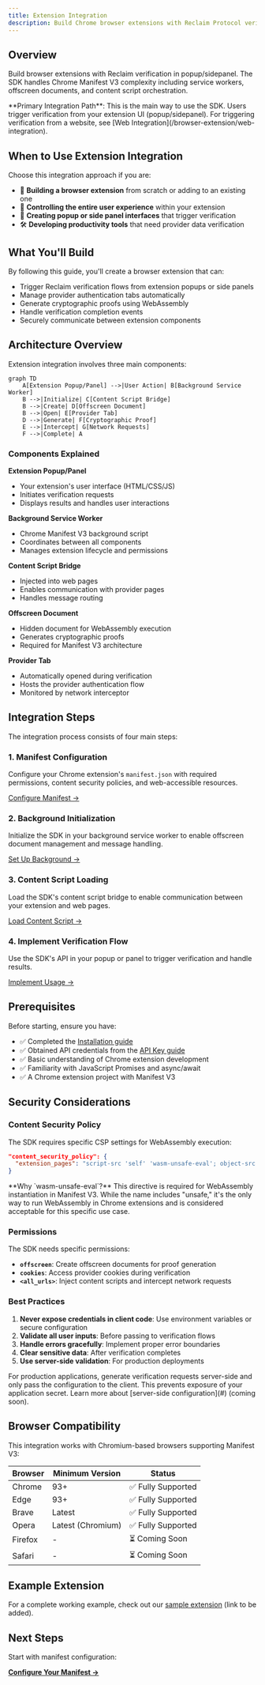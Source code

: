 ```yaml
---
title: Extension Integration
description: Build Chrome browser extensions with Reclaim Protocol verification capabilities
---
```


## Overview

Build browser extensions with Reclaim verification in popup/sidepanel. The SDK handles Chrome Manifest V3 complexity including service workers, offscreen documents, and content script orchestration.

<Callout type="info">
**Primary Integration Path**: This is the main way to use the SDK. Users trigger verification from your extension UI (popup/sidepanel). For triggering verification from a website, see [Web Integration](/browser-extension/web-integration).
</Callout>

## When to Use Extension Integration

Choose this integration approach if you are:

- 🔧 **Building a browser extension** from scratch or adding to an existing one
- 🎯 **Controlling the entire user experience** within your extension
- 🔌 **Creating popup or side panel interfaces** that trigger verification
- 🛠️ **Developing productivity tools** that need provider data verification

## What You'll Build

By following this guide, you'll create a browser extension that can:

- Trigger Reclaim verification flows from extension popups or side panels
- Manage provider authentication tabs automatically
- Generate cryptographic proofs using WebAssembly
- Handle verification completion events
- Securely communicate between extension components

## Architecture Overview

Extension integration involves three main components:

```mermaid
graph TD
    A[Extension Popup/Panel] -->|User Action| B[Background Service Worker]
    B -->|Initialize| C[Content Script Bridge]
    B -->|Create| D[Offscreen Document]
    B -->|Open| E[Provider Tab]
    D -->|Generate| F[Cryptographic Proof]
    E -->|Intercept| G[Network Requests]
    F -->|Complete| A
```

### Components Explained

**Extension Popup/Panel**
- Your extension's user interface (HTML/CSS/JS)
- Initiates verification requests
- Displays results and handles user interactions

**Background Service Worker**
- Chrome Manifest V3 background script
- Coordinates between all components
- Manages extension lifecycle and permissions

**Content Script Bridge**
- Injected into web pages
- Enables communication with provider pages
- Handles message routing

**Offscreen Document**
- Hidden document for WebAssembly execution
- Generates cryptographic proofs
- Required for Manifest V3 architecture

**Provider Tab**
- Automatically opened during verification
- Hosts the provider authentication flow
- Monitored by network interceptor

## Integration Steps

The integration process consists of four main steps:

### 1. Manifest Configuration

Configure your Chrome extension's `manifest.json` with required permissions, content security policies, and web-accessible resources.

[Configure Manifest →](/browser-extension/extension-integration/manifest-configuration)

### 2. Background Initialization

Initialize the SDK in your background service worker to enable offscreen document management and message handling.

[Set Up Background →](/browser-extension/extension-integration/setup#background-initialization)

### 3. Content Script Loading

Load the SDK's content script bridge to enable communication between your extension and web pages.

[Load Content Script →](/browser-extension/extension-integration/setup#content-script-loading)

### 4. Implement Verification Flow

Use the SDK's API in your popup or panel to trigger verification and handle results.

[Implement Usage →](/browser-extension/extension-integration/usage)

## Prerequisites

Before starting, ensure you have:

- ✅ Completed the [Installation guide](/browser-extension/installation)
- ✅ Obtained API credentials from the [API Key guide](/api-key)
- ✅ Basic understanding of Chrome extension development
- ✅ Familiarity with JavaScript Promises and async/await
- ✅ A Chrome extension project with Manifest V3

## Security Considerations

### Content Security Policy

The SDK requires specific CSP settings for WebAssembly execution:

```json
"content_security_policy": {
  "extension_pages": "script-src 'self' 'wasm-unsafe-eval'; object-src 'self';"
}
```

<Callout type="warning">
**Why `wasm-unsafe-eval`?** This directive is required for WebAssembly instantiation in Manifest V3. While the name includes "unsafe," it's the only way to run WebAssembly in Chrome extensions and is considered acceptable for this specific use case.
</Callout>

### Permissions

The SDK needs specific permissions:

- **`offscreen`**: Create offscreen documents for proof generation
- **`cookies`**: Access provider cookies during verification
- **`<all_urls>`**: Inject content scripts and intercept network requests

### Best Practices

1. **Never expose credentials in client code**: Use environment variables or secure configuration
2. **Validate all user inputs**: Before passing to verification flows
3. **Handle errors gracefully**: Implement proper error boundaries
4. **Clear sensitive data**: After verification completes
5. **Use server-side validation**: For production deployments

<Callout type="info">
For production applications, generate verification requests server-side and only pass the configuration to the client. This prevents exposure of your application secret. Learn more about [server-side configuration](#) (coming soon).
</Callout>

## Browser Compatibility

This integration works with Chromium-based browsers supporting Manifest V3:

| Browser | Minimum Version | Status |
|---------|----------------|---------|
| Chrome | 93+ | ✅ Fully Supported |
| Edge | 93+ | ✅ Fully Supported |
| Brave | Latest | ✅ Fully Supported |
| Opera | Latest (Chromium) | ✅ Fully Supported |
| Firefox | - | ⏳ Coming Soon |
| Safari | - | ⏳ Coming Soon |

## Example Extension

For a complete working example, check out our [sample extension](https://github.com/reclaimprotocol/reclaim-browser-extension-sdk) (link to be added).

## Next Steps

Start with manifest configuration:

**[Configure Your Manifest →](/browser-extension/extension-integration/manifest-configuration)**

